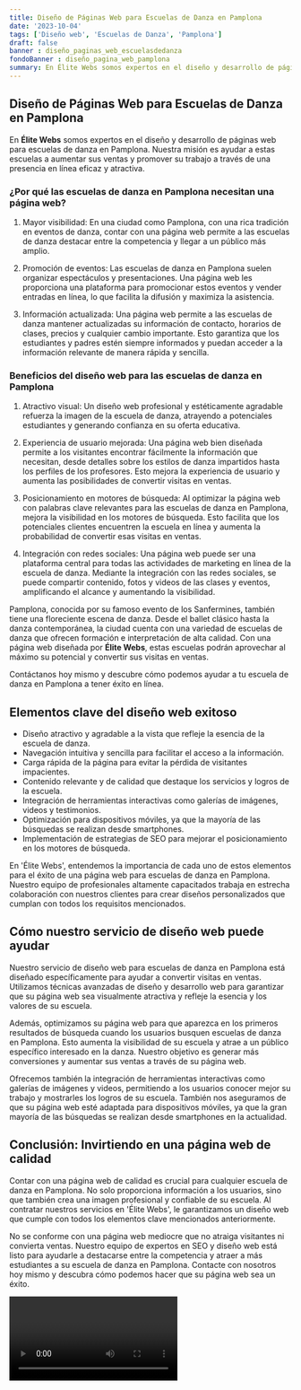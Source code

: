 ```yaml
---
title: Diseño de Páginas Web para Escuelas de Danza en Pamplona
date: '2023-10-04'
tags: ['Diseño web', 'Escuelas de Danza', 'Pamplona']
draft: false
banner : diseño_paginas_web_escuelasdedanza
fondoBanner : diseño_pagina_web_pamplona
summary: En Élite Webs somos expertos en el diseño y desarrollo de páginas web para escuelas de danza en Pamplona. Nuestra misión es ayudar a estas escuelas a aumentar sus ventas y promover su trabajo a través de una presencia en línea eficaz y atractiva.
---
```


## Diseño de Páginas Web para Escuelas de Danza en Pamplona

En **Élite Webs** somos expertos en el diseño y desarrollo de páginas web para escuelas de danza en Pamplona. Nuestra misión es ayudar a estas escuelas a aumentar sus ventas y promover su trabajo a través de una presencia en línea eficaz y atractiva.

### ¿Por qué las escuelas de danza en Pamplona necesitan una página web?

1. Mayor visibilidad: En una ciudad como Pamplona, con una rica tradición en eventos de danza, contar con una página web permite a las escuelas de danza destacar entre la competencia y llegar a un público más amplio.

2. Promoción de eventos: Las escuelas de danza en Pamplona suelen organizar espectáculos y presentaciones. Una página web les proporciona una plataforma para promocionar estos eventos y vender entradas en línea, lo que facilita la difusión y maximiza la asistencia.

3. Información actualizada: Una página web permite a las escuelas de danza mantener actualizadas su información de contacto, horarios de clases, precios y cualquier cambio importante. Esto garantiza que los estudiantes y padres estén siempre informados y puedan acceder a la información relevante de manera rápida y sencilla.

### Beneficios del diseño web para las escuelas de danza en Pamplona

1. Atractivo visual: Un diseño web profesional y estéticamente agradable refuerza la imagen de la escuela de danza, atrayendo a potenciales estudiantes y generando confianza en su oferta educativa.

2. Experiencia de usuario mejorada: Una página web bien diseñada permite a los visitantes encontrar fácilmente la información que necesitan, desde detalles sobre los estilos de danza impartidos hasta los perfiles de los profesores. Esto mejora la experiencia de usuario y aumenta las posibilidades de convertir visitas en ventas.

3. Posicionamiento en motores de búsqueda: Al optimizar la página web con palabras clave relevantes para las escuelas de danza en Pamplona, mejora la visibilidad en los motores de búsqueda. Esto facilita que los potenciales clientes encuentren la escuela en línea y aumenta la probabilidad de convertir esas visitas en ventas.

4. Integración con redes sociales: Una página web puede ser una plataforma central para todas las actividades de marketing en línea de la escuela de danza. Mediante la integración con las redes sociales, se puede compartir contenido, fotos y videos de las clases y eventos, amplificando el alcance y aumentando la visibilidad.

Pamplona, conocida por su famoso evento de los Sanfermines, también tiene una floreciente escena de danza. Desde el ballet clásico hasta la danza contemporánea, la ciudad cuenta con una variedad de escuelas de danza que ofrecen formación e interpretación de alta calidad. Con una página web diseñada por **Élite Webs**, estas escuelas podrán aprovechar al máximo su potencial y convertir sus visitas en ventas.

Contáctanos hoy mismo y descubre cómo podemos ayudar a tu escuela de danza en Pamplona a tener éxito en línea.

<GifSeo />

<Cta />

## Elementos clave del diseño web exitoso

- Diseño atractivo y agradable a la vista que refleje la esencia de la escuela de danza.
- Navegación intuitiva y sencilla para facilitar el acceso a la información.
- Carga rápida de la página para evitar la pérdida de visitantes impacientes.
- Contenido relevante y de calidad que destaque los servicios y logros de la escuela.
- Integración de herramientas interactivas como galerías de imágenes, videos y testimonios.
- Optimización para dispositivos móviles, ya que la mayoría de las búsquedas se realizan desde smartphones.
- Implementación de estrategias de SEO para mejorar el posicionamiento en los motores de búsqueda.

En 'Élite Webs', entendemos la importancia de cada uno de estos elementos para el éxito de una página web para escuelas de danza en Pamplona. Nuestro equipo de profesionales altamente capacitados trabaja en estrecha colaboración con nuestros clientes para crear diseños personalizados que cumplan con todos los requisitos mencionados.

## Cómo nuestro servicio de diseño web puede ayudar

Nuestro servicio de diseño web para escuelas de danza en Pamplona está diseñado específicamente para ayudar a convertir visitas en ventas. Utilizamos técnicas avanzadas de diseño y desarrollo web para garantizar que su página web sea visualmente atractiva y refleje la esencia y los valores de su escuela.

Además, optimizamos su página web para que aparezca en los primeros resultados de búsqueda cuando los usuarios busquen escuelas de danza en Pamplona. Esto aumenta la visibilidad de su escuela y atrae a un público específico interesado en la danza. Nuestro objetivo es generar más conversiones y aumentar sus ventas a través de su página web.

Ofrecemos también la integración de herramientas interactivas como galerías de imágenes y videos, permitiendo a los usuarios conocer mejor su trabajo y mostrarles los logros de su escuela. También nos aseguramos de que su página web esté adaptada para dispositivos móviles, ya que la gran mayoría de las búsquedas se realizan desde smartphones en la actualidad.

## Conclusión: Invirtiendo en una página web de calidad

Contar con una página web de calidad es crucial para cualquier escuela de danza en Pamplona. No solo proporciona información a los usuarios, sino que también crea una imagen profesional y confiable de su escuela. Al contratar nuestros servicios en 'Élite Webs', le garantizamos un diseño web que cumple con todos los elementos clave mencionados anteriormente.

No se conforme con una página web mediocre que no atraiga visitantes ni convierta ventas. Nuestro equipo de expertos en SEO y diseño web está listo para ayudarle a destacarse entre la competencia y atraer a más estudiantes a su escuela de danza en Pamplona. Contacte con nosotros hoy mismo y descubra cómo podemos hacer que su página web sea un éxito.

<Video />

<CtaBot job='Escuelas de Danza' city='Pamplona'/>

<Gmaps query='Pamplona+españa+maps' />